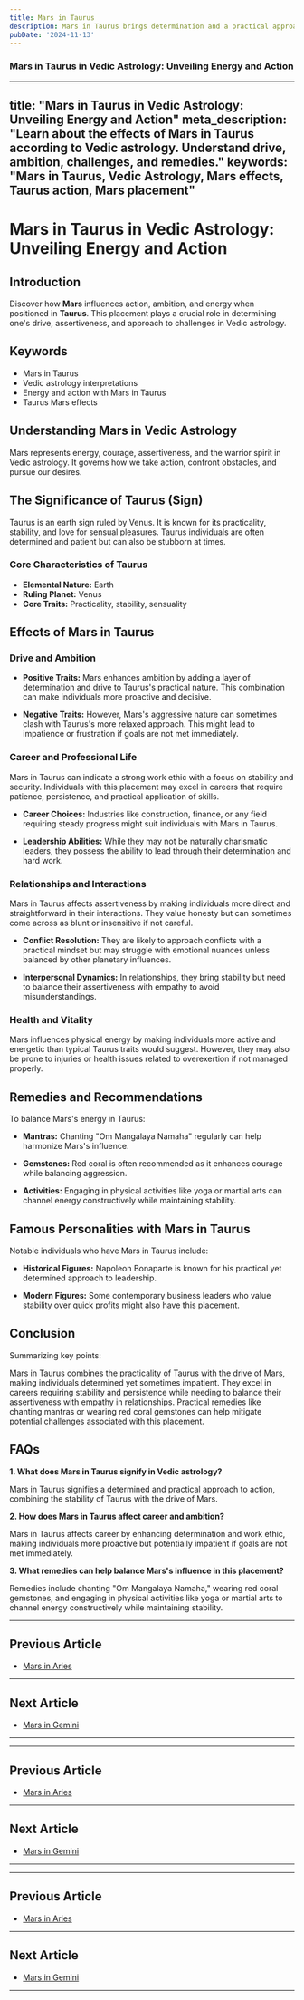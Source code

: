 ```yaml
---
title: Mars in Taurus
description: Mars in Taurus brings determination and a practical approach to action. Individuals are hardworking, persistent, and value stability, but may also exhibit stubbornness and resistance to change in Vedic Astrology
pubDate: '2024-11-13'
---
```


### Mars in Taurus in Vedic Astrology: Unveiling Energy and Action

---
title: "Mars in Taurus in Vedic Astrology: Unveiling Energy and Action"
meta_description: "Learn about the effects of Mars in Taurus according to Vedic astrology. Understand drive, ambition, challenges, and remedies."
keywords: "Mars in Taurus, Vedic Astrology, Mars effects, Taurus action, Mars placement"
---

# Mars in Taurus in Vedic Astrology: Unveiling Energy and Action

## Introduction

Discover how **Mars** influences action, ambition, and energy when positioned in **Taurus**. This placement plays a crucial role in determining one's drive, assertiveness, and approach to challenges in Vedic astrology.

## Keywords

- Mars in Taurus
- Vedic astrology interpretations
- Energy and action with Mars in Taurus
- Taurus Mars effects

## Understanding Mars in Vedic Astrology

Mars represents energy, courage, assertiveness, and the warrior spirit in Vedic astrology. It governs how we take action, confront obstacles, and pursue our desires.

## The Significance of Taurus (Sign)

Taurus is an earth sign ruled by Venus. It is known for its practicality, stability, and love for sensual pleasures. Taurus individuals are often determined and patient but can also be stubborn at times.

### Core Characteristics of Taurus

- **Elemental Nature:** Earth
- **Ruling Planet:** Venus
- **Core Traits:** Practicality, stability, sensuality

## Effects of Mars in Taurus

### Drive and Ambition

- **Positive Traits:** Mars enhances ambition by adding a layer of determination and drive to Taurus's practical nature. This combination can make individuals more proactive and decisive.
  
- **Negative Traits:** However, Mars's aggressive nature can sometimes clash with Taurus's more relaxed approach. This might lead to impatience or frustration if goals are not met immediately.

### Career and Professional Life

Mars in Taurus can indicate a strong work ethic with a focus on stability and security. Individuals with this placement may excel in careers that require patience, persistence, and practical application of skills.

- **Career Choices:** Industries like construction, finance, or any field requiring steady progress might suit individuals with Mars in Taurus.
  
- **Leadership Abilities:** While they may not be naturally charismatic leaders, they possess the ability to lead through their determination and hard work.

### Relationships and Interactions

Mars in Taurus affects assertiveness by making individuals more direct and straightforward in their interactions. They value honesty but can sometimes come across as blunt or insensitive if not careful.

- **Conflict Resolution:** They are likely to approach conflicts with a practical mindset but may struggle with emotional nuances unless balanced by other planetary influences.
  
- **Interpersonal Dynamics:** In relationships, they bring stability but need to balance their assertiveness with empathy to avoid misunderstandings.

### Health and Vitality

Mars influences physical energy by making individuals more active and energetic than typical Taurus traits would suggest. However, they may also be prone to injuries or health issues related to overexertion if not managed properly.

## Remedies and Recommendations

To balance Mars's energy in Taurus:

- **Mantras:** Chanting "Om Mangalaya Namaha" regularly can help harmonize Mars's influence.
  
- **Gemstones:** Red coral is often recommended as it enhances courage while balancing aggression.
  
- **Activities:** Engaging in physical activities like yoga or martial arts can channel energy constructively while maintaining stability.

## Famous Personalities with Mars in Taurus

Notable individuals who have Mars in Taurus include:

- **Historical Figures:** Napoleon Bonaparte is known for his practical yet determined approach to leadership.
  
- **Modern Figures:** Some contemporary business leaders who value stability over quick profits might also have this placement.

## Conclusion

Summarizing key points:

Mars in Taurus combines the practicality of Taurus with the drive of Mars, making individuals determined yet sometimes impatient. They excel in careers requiring stability and persistence while needing to balance their assertiveness with empathy in relationships. Practical remedies like chanting mantras or wearing red coral gemstones can help mitigate potential challenges associated with this placement.

## FAQs

**1. What does Mars in Taurus signify in Vedic astrology?**

Mars in Taurus signifies a determined and practical approach to action, combining the stability of Taurus with the drive of Mars.

**2. How does Mars in Taurus affect career and ambition?**

Mars in Taurus affects career by enhancing determination and work ethic, making individuals more proactive but potentially impatient if goals are not met immediately.

**3. What remedies can help balance Mars's influence in this placement?**

Remedies include chanting "Om Mangalaya Namaha," wearing red coral gemstones, and engaging in physical activities like yoga or martial arts to channel energy constructively while maintaining stability.

---

## Previous Article
- [Mars in Aries](/blogs-md/0803_Mars_In_Rashi/080301_Mars_in_Aries.mdx)

---

## Next Article
- [Mars in Gemini](/blogs-md/0803_Mars_In_Rashi/080303_Mars_in_Gemini.mdx)

---
---

## Previous Article
- [Mars in Aries](080301_Mars_in_Aries.mdx)

---

## Next Article
- [Mars in Gemini](080303_Mars_in_Gemini.mdx)

---
---

## Previous Article
- [Mars in Aries](080301_Mars_in_Aries.mdx)

---

## Next Article
- [Mars in Gemini](080303_Mars_in_Gemini.mdx)

---
